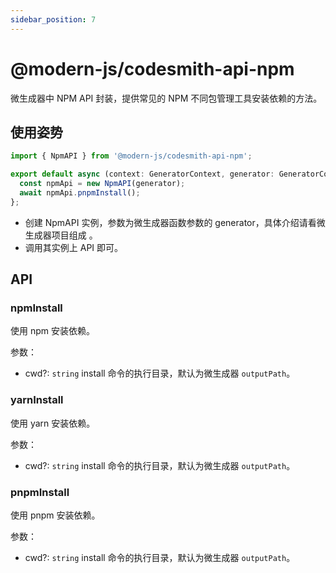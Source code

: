 ```yaml
---
sidebar_position: 7
---
```


# @modern-js/codesmith-api-npm

微生成器中 NPM API 封装，提供常见的 NPM 不同包管理工具安装依赖的方法。

## 使用姿势

```ts
import { NpmAPI } from '@modern-js/codesmith-api-npm';

export default async (context: GeneratorContext, generator: GeneratorCore) => {
  const npmApi = new NpmAPI(generator);
  await npmApi.pnpmInstall();
};
```

- 创建 NpmAPI 实例，参数为微生成器函数参数的 generator，具体介绍请看微生成器项目组成 。
- 调用其实例上 API 即可。

## API

### npmInstall

使用 npm 安装依赖。

参数：

- cwd?: `string` install 命令的执行目录，默认为微生成器 `outputPath`。

### yarnInstall

使用 yarn 安装依赖。

参数：

- cwd?: `string` install 命令的执行目录，默认为微生成器 `outputPath`。

### pnpmInstall

使用 pnpm 安装依赖。

参数：

- cwd?: `string` install 命令的执行目录，默认为微生成器 `outputPath`。
